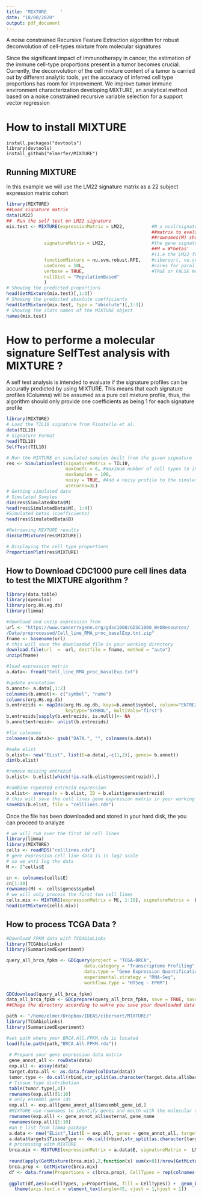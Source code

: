 ```yaml
---
title: 'MIXTURE     '
date: "18/08/2020"
output: pdf_document
---
```

A noise constrained Recursive Feature Extraction algorithm for robust deconvolution of cell-types mixture from molecular signatures

Since the significant impact of immunotherapy in cancer, the estimation of the immune cell-type proportions present in a tumor becomes crucial. Currently, the deconvolution of the cell mixture content of a tumor is carried out by different analytic tools, yet the accuracy of inferred cell type proportions has room for improvement. We improve tumor immune environment characterization developing MIXTURE, an analytical method based on a noise constrained recursive variable selection for a support vector regression

# How to install MIXTURE
```
install.packages("devtools")
library(devtools)
install_github("elmerfer/MIXTURE")
```

## Running MIXTURE
In this example we will use the LM22 signature matrix as a 22 subject expression matrix cohort
```r
library(MIXTURE)
##Load signature matrix
data(LM22)
##  Run the self test on LM22 signature
mix.test <- MIXTURE(expressionMatrix = LM22,          #N x ncol(signatureMatrix) gene expression 
                                                      ##matrix to evaluate 
                                                      ##rownames(M) should be the GeneSymbols
              signatureMatrix = LM22,                 #the gene signature matrix (W) such that 
                                                      ##M = W*betas' 
                                                      #(i.e the LM22 from Newman et al)
              functionMixture = nu.svm.robust.RFE,    #cibersort, nu.svm.robust.rfe, ls.rfe.abbas, 
              useCores = 10L,                         #cores for parallel processing
              verbose = TRUE,                         #TRUE or FALSE messages  
              nullDist = "PopulationBased" 
              ) 
# Showing the predicted proportions
head(GetMixture(mix.test)[,1:3])
# Showing the predicted absolute coefficients
head(GetMixture(mix.test, type = "absolute")[,1:3])
# Showing the slots names of the MIXTURE object
names(mix.test)
```

# How to performe a molecular signature SelfTest analysis with MIXTURE ?
A self test analysis is intended to evaluate if the signature profiles can be accuratly predicted by using MIXTURE. This means that each signature profiles (Columns) will be assumed as a pure cell mixture profile, thus, the algorithm should only provide one coefficients as being 1 for each signature profile
```r
library(MIXTURE)
# Load the TIL10 signature from Finotello et al.
data(TIL10)
# Signature Format
head(TIL10)
SelfTest(TIL10)

# Run the MIXTURE on simulated samples built from the given signature
res <- SimulationTest(signatureMatrix = TIL10, 
                      maxCoefs = 6, #maximum number of cell types to include in the mixture (from 2 to maxCoefs)
                      maxSamples = 100, 
                      noisy = TRUE, #Add a noisy profile to the simulated pure mix
                      useCores=3L)
# Getting simulated data
# Simulated Samples
dim(res$SimulatedData$M)
head(res$SimulatedData$M[, 1:4])
#Simulated betas (coefficients)
head(res$SimulatedData$B)

#Retrieving MIXTURE results
dim(GetMixture(res$MIXTURE))

# Displaying the cell type proportions
ProportionPlot(res$MIXTURE)

```
## How to Download CDC1000 pure cell lines data to test the MIXTURE algorithm ?
```r
library(data.table)
library(openxlsx)
library(org.Hs.eg.db)
library(limma)

#download and unzip expression from
url <- "https://www.cancerrxgene.org/gdsc1000/GDSC1000_WebResources/
/Data/preprocessed/Cell_line_RMA_proc_basalExp.txt.zip"
fname <- basename(url)
# this will save the downloaded file in your working directory
download.file(url  =  url, destfile = fname, method = "auto")
unzip(fname)

#load expression matrix
a.data<- fread("Cell_line_RMA_proc_basalExp.txt")

#update annotation
b.annot<- a.data[,1:2]
colnames(b.annot)<- c("symbol", "name")
columns(org.Hs.eg.db)
b.entrezids <- mapIds(org.Hs.eg.db, keys=b.annot$symbol, column="ENTREZID", 
                      keytype="SYMBOL", multiVals="first")
b.entrezids[sapply(b.entrezids, is.null)]<- NA
b.annot$entrezid<- unlist(b.entrezids)

#fix colnames
colnames(a.data)<- gsub("DATA.", "", colnames(a.data))

#make elist
b.elist<- new("EList", list(E=a.data[,-c(1,2)], genes= b.annot))
dim(b.elist)

#remove missing entrezid
b.elist<- b.elist[which(!is.na(b.elist$genes$entrezid)),]

#combine repeated entrezid expression
b.elist<- avereps(x = b.elist, ID = b.elist$genes$entrezid)
# this will save the cell lines gene expression matrix in your working directory
saveRDS(b.elist, file = "celllines.rds")
```
Once the file has been downloaded and stored in your hard disk, the you can proceed to analyze

```r
# we will run over the first 10 cell lines
library(limma)
library(MIXTURE)
cells <- readRDS("celllines.rds")
# gene expression cell line data is in log2 scale
# so we anti log the data
M <- 2^cells$E 

cn <- colnames(cells$E)
cn[1:10]
rownames(M) <- cells$genes$symbol
# we will only process the first ten cell lines
cells.mix <- MIXTURE(expressionMatrix = M[, 1:10], signatureMatrix =  LM22, useCores = 3L)
head(GetMixture(cells.mix))
```

## How to process TCGA Data ?

```r
#Download FPKM data with TCGAbioLinks
library(TCGAbiolinks)
library(SummarizedExperiment)

query_all_brca_fpkm <- GDCquery(project = "TCGA-BRCA",
                             data.category = "Transcriptome Profiling",
                             data.type = "Gene Expression Quantification", 
                             experimental.strategy = "RNA-Seq",
                             workflow.type = "HTSeq - FPKM")
 
GDCdownload(query_all_brca_fpkm)
data_all_brca_fpkm <- GDCprepare(query_all_brca_fpkm, save = TRUE, save.filename = "BRCA.All.FPKM.rda")
##Chage the directory according to wahre you save your downloaded data
```
```r
path <- "/home/elmer/Dropbox/IDEAS/cibersort/MIXTURE/"
library(TCGAbiolinks)
library(SummarizedExperiment)

```
```r
#set path where your BRCA.All.FPKM.rda is located
load(file.path(path,"BRCA.All.FPKM.rda"))
 
 # Prepare your gene expression data matrix
 gene_annot_all <- rowData(data)
 exp.all <- assay(data)
 target.data.all <- as.data.frame(colData(data))
 tumor.type <- do.call(rbind,str_split(as.character(target.data.all$barcode),"-"))
 # Tissue type distribution
 table(tumor.type[,4])
 rownames(exp.all)[1:10]
 # only ensembl gene ids
 exp.all <- exp.all[gene_annot_all$ensembl_gene_id,]
 #MIXTURE use rownames to identify genes and macth with the molecular signature
 rownames(exp.all) <- gene_annot_all$external_gene_name
 rownames(exp.all)[1:10]
 #an E list from limma package
 a.data <- new("EList",list(E = exp.all, genes = gene_annot_all, targets = target.data.all))
 a.data$targets$TissueType <- do.call(rbind,str_split(as.character(target.data.all$barcode),"-"))[,4]
 # processing with MIXTURE
 brca.mix <- MIXTURE(expressionMatrix = a.data$E, signatureMatrix =  LM22, useCores = 6L)
 
 round(apply(GetMixture(brca.mix),2,function(x) sum(x>0))/nrow(GetMixture(brca.mix)),2)
 brca.prop <- GetMixture(brca.mix)
 df <- data.frame(Proportions = c(brca.prop), CellTypes = rep(colnames(brca.prop), each = nrow(brca.prop)))
 
 ggplot(df,aes(x=CellTypes, y=Proportions, fill = CellTypes)) +  geom_boxplot(outlier.size = 0.7) + 
   theme(axis.text.x = element_text(angle=45, vjust = 1,hjust = 1))
 ```